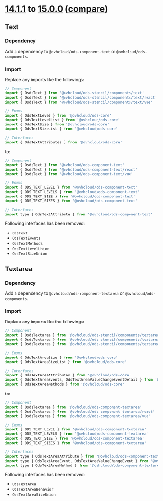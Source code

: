 
<Meta title="OVHcloud Design System/What's new?/Migration guide/14.x to 15.x" />

# [14.1.1](https://ovh.github.io/design-system/v14.1.1/?path=/story/ovhcloud-design-system-what-s-new-changelog--page) to [15.0.0](https://ovh.github.io/design-system/v15.0.0/?path=/story/ovhcloud-design-system-what-s-new-changelog--page) ([compare](https://github.com/ovh/design-system/compare/release/14.0...release/15.0))

## Text

### Dependency

Add a dependency to `@ovhcloud/ods-component-text` or `@ovhcloud/ods-components`.

### Import

Replace any imports like the followings:

```js
// Component
import { OsdsText } from '@ovhcloud/ods-stencil/components/text'
import { OsdsText } from '@ovhcloud/ods-stencil/components/text/react'
import { OsdsText } from '@ovhcloud/ods-stencil/components/text/vue'

// Enums
import { OdsTextLevel } from '@ovhcloud/ods-core'
import { OdsTextLevelList } from '@ovhcloud/ods-core'
import { OdsTextSize } from '@ovhcloud/ods-core'
import { OdsTextSizeList } from '@ovhcloud/ods-core'

// Interfaces
import { OdsTextAttributes } from '@ovhcloud/ods-core'
```

to:

```js
// Component
import { OsdsText } from '@ovhcloud/ods-component-text'
import { OsdsText } from '@ovhcloud/ods-component-text/react'
import { OsdsText } from '@ovhcloud/ods-component-text/vue'

// Enums
import { ODS_TEXT_LEVEL } from '@ovhcloud/ods-component-text'
import { ODS_TEXT_LEVELS } from '@ovhcloud/ods-component-text'
import { ODS_TEXT_SIZE } from '@ovhcloud/ods-component-text'
import { ODS_TEXT_SIZES } from '@ovhcloud/ods-component-text'

// Interfaces
import type { OdsTextAttribute } from '@ovhcloud/ods-component-text'
```

Following interfaces has been removed:

* `OdsText`
* `OdsTextEvents`
* `OdsTextMethods`
* `OdsTextLevelUnion`
* `OdsTextSizeUnion`

## Textarea

### Dependency

Add a dependency to `@ovhcloud/ods-component-textarea` or `@ovhcloud/ods-components`.

### Import

Replace any imports like the followings:

```js
// Component
import { OsdsTextarea } from '@ovhcloud/ods-stencil/components/textarea'
import { OsdsTextarea } from '@ovhcloud/ods-stencil/components/textarea/react'
import { OsdsTextarea } from '@ovhcloud/ods-stencil/components/textarea/vue'

// Enums
import { OdsTextAreaSize } from '@ovhcloud/ods-core'
import { OdsTextAreaSizeList } from '@ovhcloud/ods-core'

// Interfaces
import { OdsTextAreaAttributes } from '@ovhcloud/ods-core'
import { OdsTextAreaEvents, OdsTextAreaValueChangeEventDetail } from '@ovhcloud/ods-core'
import { OdsTextAreaMethods } from '@ovhcloud/ods-core'
```

to:

```js
// Component
import { OsdsTextarea } from '@ovhcloud/ods-component-textarea'
import { OsdsTextarea } from '@ovhcloud/ods-component-textarea/react'
import { OsdsTextarea } from '@ovhcloud/ods-component-textarea/vue'

// Enums
import { ODS_TEXT_LEVEL } from '@ovhcloud/ods-component-textarea'
import { ODS_TEXT_LEVELS } from '@ovhcloud/ods-component-textarea'
import { ODS_TEXT_SIZE } from '@ovhcloud/ods-component-textarea'
import { ODS_TEXT_SIZES } from '@ovhcloud/ods-component-textarea'

// Interfaces
import type { OdsTextAreaAttribute } from '@ovhcloud/ods-component-textarea'
import type { OdsTextAreaEvent, OdsTextAreaValueChangeEvent } from '@ovhcloud/ods-component-textarea'
import type { OdsTextAreaMethod } from '@ovhcloud/ods-component-textarea'
```

Following interfaces has been removed:

* `OdsTextArea`
* `OdsTextAreaBehavior`
* `OdsTextAreaSizeUnion`
